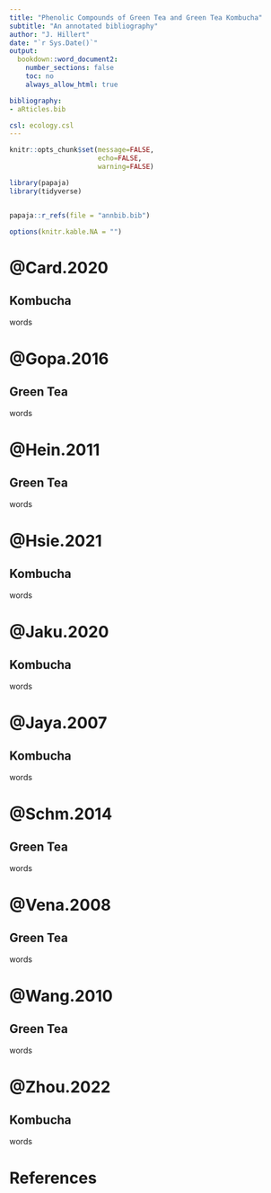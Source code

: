 ```yaml
---
title: "Phenolic Compounds of Green Tea and Green Tea Kombucha"
subtitle: "An annotated bibliography"
author: "J. Hillert"
date: "`r Sys.Date()`"
output:
  bookdown::word_document2:
    number_sections: false
    toc: no
    always_allow_html: true

bibliography:
- aRticles.bib

csl: ecology.csl
---
```



```r

knitr::opts_chunk$set(message=FALSE,
                      echo=FALSE,
                      warning=FALSE)

library(papaja)
library(tidyverse)


papaja::r_refs(file = "annbib.bib")

options(knitr.kable.NA = "")


```

# @Card.2020
## Kombucha

words

# @Gopa.2016
## Green Tea

words

# @Hein.2011
## Green Tea

words

# @Hsie.2021
## Kombucha

words

# @Jaku.2020
## Kombucha

words

# @Jaya.2007
## Kombucha

words

# @Schm.2014
## Green Tea

words

# @Vena.2008
## Green Tea

words

# @Wang.2010
## Green Tea

words

# @Zhou.2022
## Kombucha

words

# References














